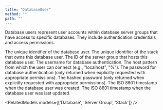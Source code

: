 ```yaml
---
title: "DatabaseUser"
method: ""
path: ""
---
```

Database users represent user accounts within database server groups that have access to specific databases. They include authentication credentials and access permissions.

<Model>
    <ModelProperty name="uid" type="string">
        The unique identifier of the database user.
    </ModelProperty>
    <ModelProperty name="stack_uid" type="string">
        The unique identifier of the stack that owns this database user.
    </ModelProperty>
    <ModelProperty name="server_group_id" type="integer">
        The ID of the server group that hosts this database user.
    </ModelProperty>
    <ModelProperty name="username" type="string">
        The username for database authentication.
    </ModelProperty>
    <ModelProperty name="host" type="string">
        The host pattern from which the user can connect (e.g., "localhost", "%").
    </ModelProperty>
    <ModelProperty name="password" type="string">
        The password for database authentication (only returned when explicitly requested with appropriate permissions).
    </ModelProperty>
    <ModelProperty name="password_hash" type="string">
        The hashed password (only returned when explicitly requested with appropriate permissions).
    </ModelProperty>
    <ModelProperty name="created_at_iso" type="string">
        The ISO 8601 timestamp when the database user was created.
    </ModelProperty>
    <ModelProperty name="updated_at_iso" type="string">
        The ISO 8601 timestamp when the database user was last updated.
    </ModelProperty>
</Model>

<RelatedModels models={['Database', 'Server Group', 'Stack']} />
